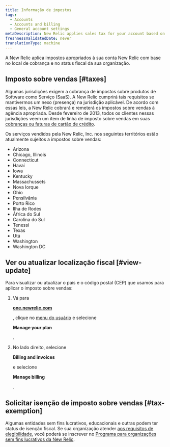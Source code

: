 ```yaml
---
title: Informação de impostos
tags:
  - Accounts
  - Accounts and billing
  - General account settings
metaDescription: New Relic applies sales tax for your account based on your location.
freshnessValidatedDate: never
translationType: machine
---
```


A New Relic aplica impostos apropriados à sua conta New Relic com base no local de cobrança e no status fiscal da sua organização.

## Imposto sobre vendas [#taxes]

Algumas jurisdições exigem a cobrança de impostos sobre produtos de Software como Serviço (SaaS). A New Relic cumprirá tais requisitos se mantivermos um nexo (presença) na jurisdição aplicável. De acordo com essas leis, a New Relic cobrará e remeterá os impostos sobre vendas à agência apropriada. Desde fevereiro de 2013, todos os clientes nessas jurisdições veem um item de linha de imposto sobre vendas em suas [cobranças ou faturas de cartão de crédito](/docs/accounts-partnerships/accounts/account-billing-usage/invoices-receipts).

Os serviços vendidos pela New Relic, Inc. nos seguintes territórios estão atualmente sujeitos a impostos sobre vendas:

* Arizona
* Chicago, Illinois
* Connecticut
* Havaí
* Iowa
* Kentucky
* Massachussets
* Nova Iorque
* Ohio
* Pensilvânia
* Porto Rico
* Ilha de Rodes
* África do Sul
* Carolina do Sul
* Tenessi
* Texas
* Utá
* Washington
* Washington DC

## Ver ou atualizar localização fiscal [#view-update]

Para visualizar ou atualizar o país e o código postal (CEP) que usamos para aplicar o imposto sobre vendas:

1. Vá para

   <DNT>**[one.newrelic.com](https://one.newrelic.com)**</DNT>

   , clique no [menu do usuário](/docs/accounts/accounts-billing/general-account-settings/intro-account-settings) e selecione

   <DNT>**Manage your plan**</DNT>

   .

2. No lado direito, selecione

   <DNT>**Billing and invoices**</DNT>

   e selecione

   <DNT>**Manage billing**</DNT>

   .

## Solicitar isenção de imposto sobre vendas [#tax-exemption]

Algumas entidades sem fins lucrativos, educacionais e outras podem ter status de isenção fiscal. Se sua organização atender [aos requisitos de elegibilidade](/docs/accounts-partnerships/accounts/account-billing-usage/eligibility-guidelines-new-relic-nonprofit-program), você poderá se inscrever no [Programa para organizações sem fins lucrativos da New Relic](https://newrelic.com/social-impact/signup).